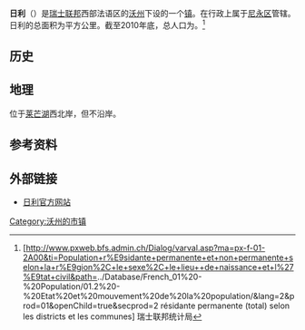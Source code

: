 {{瑞士市镇信息框
 | 市镇名称= 日利
 | 原文名称             = {{lang|fr|Gilly}}
 | 图片                = Swiss-Gilly-village.jpg
 | 纹章 = Gilly-coat of arms.svg
 | 语言                   = [[法语|法语]]
 | 所属州               = 沃州
 | iso-code-region = 
 | 所属区               = [[尼永|尼永区]]
 | lat_d=46|lat_m=27|lat_NS=N|long_d=6|long_m=18|long_EW=E
 | 邮政编码        = 1182
 | 市镇代码        = 5857
 | 面积                 = {{smn|7.76|5|100}}
 | 平均海拔        =  483
 | 人口               = {{smn|936|6}}
 | 主页  = www.gilly.ch
 | 市镇长           = Denis Dumartheray
 | 相邻市镇             = 
 | 友好城市             = 
|地图文件             = Karte Gemeinde Gilly 2008.png
|}}
'''日利'''（{{lang-fr|Gilly}}）是[[瑞士联邦|瑞士联邦]]西部法语区的[[沃州|沃州]]下设的一个[[瑞士市镇|镇]]。在行政上属于[[尼永|尼永区]]管辖。日利的总面积为{{smn|7.76|5|100}}平方公里。截至2010年底，总人口为{{smn|936|6}}。<ref>{{fr}}[http://www.pxweb.bfs.admin.ch/Dialog/varval.asp?ma=px-f-01-2A00&ti=Population+r%E9sidante+permanente+et+non+permanente+selon+la+r%E9gion%2C+le+sexe%2C+le+lieu++de+naissance+et+l%27%E9tat+civil&path=../Database/French_01%20-%20Population/01.2%20-%20Etat%20et%20mouvement%20de%20la%20population/&lang=2&prod=01&openChild=true&secprod=2 résidante permanente (total) selon les districts et les communes] {{Wayback|url=http://www.pxweb.bfs.admin.ch/Dialog/varval.asp?ma=px-f-01-2A00&ti=Population+r%E9sidante+permanente+et+non+permanente+selon+la+r%E9gion%2C+le+sexe%2C+le+lieu++de+naissance+et+l%27%E9tat+civil&path=..%2FDatabase%2FFrench_01%20-%20Population%2F01.2%20-%20Etat%20et%20mouvement%20de%20la%20population%2F&lang=2&prod=01&openChild=true&secprod=2 |date=20150102165023 }} 瑞士联邦统计局</ref>

==历史==

==地理==
位于[[莱芒湖|莱芒湖]]西北岸，但不沿岸。

==参考资料==
{{reflist}}

==外部链接==
*{{fr}}[http://www.gilly.ch 日利官方网站] {{Wayback|url=http://www.gilly.ch/ |date=20090221090849 }}

{{DEFAULTSORT:Gilly}}
{{沃州尼永区行政区划}}
[[Category:沃州的市镇|Category:沃州的市镇]]